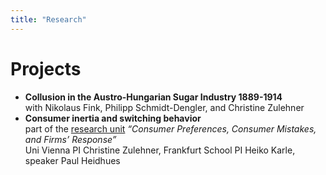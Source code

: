 ```yaml
---
title: "Research"
---
```


<body class="no_title">

# Projects

- **Collusion in the Austro-Hungarian Sugar Industry 1889-1914** <br>
with Nikolaus Fink, Philipp Schmidt-Dengler, and Christine Zulehner
- **Consumer inertia and switching behavior**
<br>
part of the [research unit](https://www.dice.hhu.de/dfg-research-unit) *"Consumer Preferences, Consumer Mistakes, and Firms’ Response"* <br>
Uni Vienna PI Christine Zulehner, Frankfurt School PI Heiko Karle, speaker Paul Heidhues
<!-- # Working Papers -->

<!-- # Publications -->